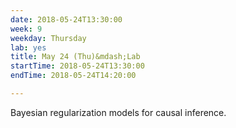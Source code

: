 ```yaml
---
date: 2018-05-24T13:30:00
week: 9
weekday: Thursday
lab: yes
title: May 24 (Thu)&mdash;Lab
startTime: 2018-05-24T13:30:00
endTime: 2018-05-24T14:20:00

---
```


Bayesian regularization models for causal inference.
